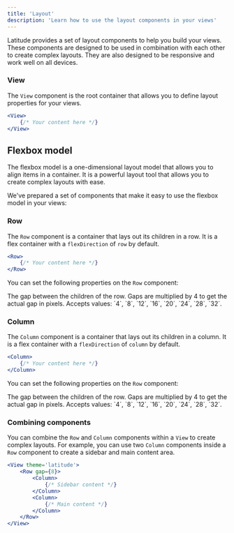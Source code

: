 ```yaml
---
title: 'Layout'
description: 'Learn how to use the layout components in your views'
---
```


Latitude provides a set of layout components to help you build your views. These components are designed to be used in combination with each other to create complex layouts. They are also designed to be responsive and work well on all devices.

### View

The `View` component is the root container that allows you to define layout properties for your views.

```jsx
<View>
    {/* Your content here */}
</View>
```

## Flexbox model

The flexbox model is a one-dimensional layout model that allows you to align items in a container. It is a powerful layout tool that allows you to create complex layouts with ease.

We've prepared a set of components that make it easy to use the flexbox model in your views:

### Row

The `Row` component is a container that lays out its children in a row. It is a flex container with a `flexDirection` of `row` by default.

```jsx
<Row>
    {/* Your content here */}
</Row>
```

You can set the following properties on the `Row` component:

<ResponseField name="gap" type="number">
    The gap between the children of the row. Gaps are multiplied by 4 to get the actual gap in pixels. Accepts values: `4`, `8`, `12`, `16`, `20`, `24`, `28`, `32`.
</ResponseField>

### Column

The `Column` component is a container that lays out its children in a column. It is a flex container with a `flexDirection` of `column` by default.

```jsx
<Column>
    {/* Your content here */}
</Column>
```

You can set the following properties on the `Row` component:

<ResponseField name="gap" type="number">
    The gap between the children of the row. Gaps are multiplied by 4 to get the actual gap in pixels. Accepts values: `4`, `8`, `12`, `16`, `20`, `24`, `28`, `32`.
</ResponseField>

### Combining components

You can combine the `Row` and `Column` components within a `View` to create complex layouts. For example, you can use two `Column` components inside a `Row` component to create a sidebar and main content area.

```jsx
<View theme='latitude'>
    <Row gap={8}>
        <Column>
            {/* Sidebar content */}
        </Column>
        <Column>
            {/* Main content */}
        </Column>
    </Row>
</View>
```
